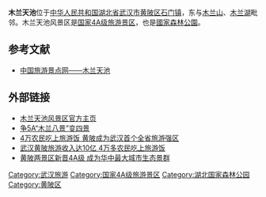 '''木兰天池'''位于[[中华人民共和国|中华人民共和国]][[湖北省|湖北省]][[武汉市|武汉市]][[黄陂区|黄陂区]][[石门镇（武汉市）|石门镇]]，东与[[木兰山|木兰山]]、[[木兰湖|木兰湖]]毗邻。木兰天池风景区是[[国家4A级旅游景区|国家4A级旅游景区]]，也是[[中华人民共和国国家森林公园列表|國家森林公園]]。

==参考文献==
* [https://web.archive.org/web/20090816095232/http://www.sootrip.com/hubei/c1ed6dea5ec3e7d125e1339e799e0356.html 中国旅游景点网——木兰天池]

== 外部链接 ==
* [http://www.mltc.cn/ 木兰天池风景区官方主页] {{Wayback|url=http://www.mltc.cn/ |date=20110501074835 }}
* [http://news.sina.com.cn/c/2010-12-27/025421710010.shtml 争5A“木兰八景”变四景] {{Wayback|url=http://news.sina.com.cn/c/2010-12-27/025421710010.shtml |date=20160304103221 }}
* [http://news.sina.com.cn/c/2009-05-25/172015682132s.shtml 4万农民吃上旅游饭 黄陂成为武汉首个全省旅游强区] {{Wayback|url=http://news.sina.com.cn/c/2009-05-25/172015682132s.shtml |date=20160304214421 }}
* [http://travel.sina.com.cn/news/p/2009-09-18/1221107707.shtml 武汉黄陂旅游收入达10亿 4万多农民吃上旅游饭] {{Wayback|url=http://travel.sina.com.cn/news/p/2009-09-18/1221107707.shtml |date=20180930012713 }}
* [http://city.sina.com.cn/travel/t/2010-06-13/10385564.html 黄陂两景区新晋4A级 成为华中最大城市生态景群] {{Wayback|url=http://city.sina.com.cn/travel/t/2010-06-13/10385564.html |date=20160304141424 }}

{{中华人民共和国国家森林公园}}

[[Category:武汉旅游|Category:武汉旅游]]
[[Category:国家4A级旅游景区|Category:国家4A级旅游景区]]
[[Category:湖北国家森林公园|Category:湖北国家森林公园]]
[[Category:黄陂区|Category:黄陂区]]
{{wuhan-stub}}